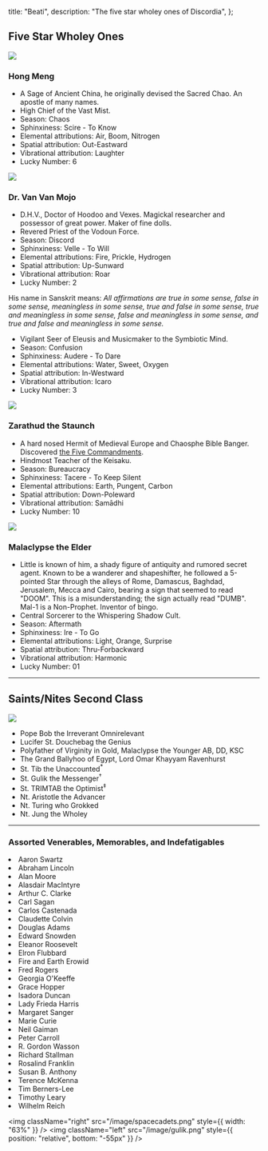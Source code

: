   title: "Beati",
  description: "The five star wholey ones of Discordia",
};

## Five Star Wholey Ones

<a id="hongmeng"></a>
<img
  className="right morph"
  src="/image/hungmeng.png"
  data-morph="/image/chao.filled.black.sm.png"
/>

### Hong Meng

- A Sage of Ancient China, he originally devised the Sacred Chao. An apostle of many names.
- High Chief of the Vast Mist.
- Season: Chaos
- Sphinxiness: Scire - To Know
- Elemental attributions: Air, Boom, Nitrogen
- Spatial attribution: Out-Eastward
- Vibrational attribution: Laughter
- Lucky Number: 6

<a id="vanvanmojo"></a>
<img
  className="right morph"
  src="/image/van_van_mojo.png"
  data-morph="/image/v.sm.png"
/>

### Dr. Van Van Mojo

- D.H.V., Doctor of Hoodoo and Vexes. Magickal researcher and possessor of great power. Maker of fine dolls.
- Revered Priest of the Vodoun Force.
- Season: Discord
- Sphinxiness: Velle - To Will
- Elemental attributions: Fire, Prickle, Hydrogen
- Spatial attribution: Up-Sunward
- Vibrational attribution: Roar
- Lucky Number: 2

His name in Sanskrit means: <i>All affirmations are true in some sense, false in some sense, meaningless in some sense, true and false in some sense, true and meaningless in some sense, false and meaningless in some sense, and true and false and meaningless in some sense.</i>

- Vigilant Seer of Eleusis and Musicmaker to the Symbiotic Mind.
- Season: Confusion
- Sphinxiness: Audere - To Dare
- Elemental attributions: Water, Sweet, Oxygen
- Spatial attribution: In-Westward
- Vibrational attribution: Icaro
- Lucky Number: 3

<a id="zarathud"></a>
<img
  className="right morph"
  src="/image/zarathud.png"
  data-morph="/image/growth.sm.png"
/>

### Zarathud the Staunch

- A hard nosed Hermit of Medieval Europe and Chaosphe Bible Banger. Discovered <a href="/read/the-pentabarf">the Five Commandments</a>.
- Hindmost Teacher of the Keisaku.
- Season: Bureaucracy
- Sphinxiness: Tacere - To Keep Silent
- Elemental attributions: Earth, Pungent, Carbon
- Spatial attribution: Down-Poleward
- Vibrational attribution: Samādhi
- Lucky Number: 10

<a id="mal-1"></a>
<img
  className="right morph"
  src="/image/mal1.png"
  data-morph="/image/3y3.sm.png"
/>

### Malaclypse the Elder

- Little is known of him, a shady figure of antiquity and rumored secret agent. Known to be a wanderer and shapeshifter, he followed a 5-pointed Star through the alleys of Rome, Damascus, Baghdad, Jerusalem, Mecca and Cairo, bearing a sign that seemed to read "DOOM". This is a misunderstanding; the sign actually read "DUMB". Mal-1 is a Non-Prophet. Inventor of bingo.
- Central Sorcerer to the Whispering Shadow Cult.
- Season: Aftermath
- Sphinxiness: Ire - To Go
- Elemental attributions: Light, Orange, Surprise
- Spatial attribution: Thru-Forbackward
- Vibrational attribution: Harmonic
- Lucky Number: 01

---

## Saints/Nites Second Class

<img src="/image/she.png" className="right nozoom" />
<ul>
  <li>Pope Bob the Irreverant Omnirelevant</li>
  <li>Lucifer St. Douchebag the Genius</li>
  <li>Polyfather of Virginity in Gold, Malaclypse the Younger AB, DD, KSC</li>
  <li>The Grand Ballyhoo of Egypt, Lord Omar Khayyam Ravenhurst</li>
  <li>
    St. Tib the Unaccounted<sup>*</sup>
  </li>
  <li>
    St. Gulik the Messenger<sup>†</sup>
  </li>
  <li>
    St. TRIMTAB the Optimist<sup>‡</sup>
  </li>
  <li>Nt. Aristotle the Advancer</li>
  <li>Nt. Turing who Grokked</li>
  <li>Nt. Jung the Wholey</li>
</ul>

---

### Assorted Venerables, Memorables, and Indefatigables

<random>
  <li>Aaron Swartz</li>
  <li>Abraham Lincoln</li>
  <li>Alan Moore</li>
  <li>Alasdair MacIntyre</li>
  <li>Arthur C. Clarke</li>
  <li>Carl Sagan</li>
  <li>Carlos Castenada</li>
  <li>Claudette Colvin</li>
  <li>Douglas Adams</li>
  <li>Edward Snowden</li>
  <li>Eleanor Roosevelt</li>
  <li>Elron Flubbard</li>
  <li>Fire and Earth Erowid</li>
  <li>Fred Rogers</li>
  <li>Georgia O'Keeffe</li>
  <li>Grace Hopper</li>
  <li>Isadora Duncan</li>
  <li>Lady Frieda Harris</li>
  <li>Margaret Sanger</li>
  <li>Marie Curie</li>
  <li>Neil Gaiman</li>
  <li>Peter Carroll</li>
  <li>R. Gordon Wasson</li>
  <li>Richard Stallman</li>
  <li>Rosalind Franklin</li>
  <li>Susan B. Anthony</li>
  <li>Terence McKenna</li>
  <li>Tim Berners-Lee</li>
  <li>Timothy Leary</li>
  <li>Wilhelm Reich</li>
</random>

<img className="right" src="/image/spacecadets.png" style={{ width: "63%" }} />
<img
  className="left"
  src="/image/gulik.png"
  style={{ position: "relative", bottom: "-55px" }}
/>
